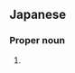 ==Japanese==
{{ja-kanjitab|まさ|とし}}

===Proper noun===
{{ja-pos|proper|まさとし}}

# {{given name|male|lang=ja|sort=まさとし}}